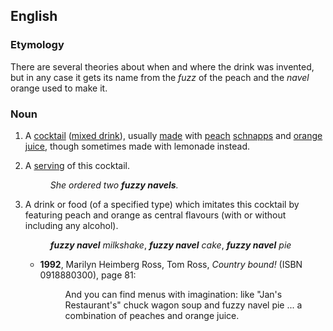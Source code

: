 ==English==
{{wikipedia}}

===Etymology===
There are several theories about when and where the drink was invented, but in any case it gets its name from the ''fuzz'' of the peach and the ''navel'' orange used to make it.

===Noun===
{{en-noun|head=[[fuzzy]] [[navel]]|~}}

# {{label|en|uncountable}} A [[cocktail]] ([[mixed drink]]), usually [[made]] with [[peach]] [[schnapps]] and [[orange]] [[juice]], though sometimes made with lemonade instead.
# {{label|en|countable}} A [[serving]] of this cocktail.
#: ''She ordered two '''fuzzy navels'''.''
# {{label|en|in compounds}} A drink or food (of a specified type) which imitates this cocktail by featuring peach and orange as central flavours (with or without including any alcohol).
#: '''''fuzzy navel''' milkshake'', '''''fuzzy navel''' cake'', '''''fuzzy navel''' pie''<!--look at the recipes for all of these things -- many don't include alcohol, so it's clear they're reference the orange and peach ''flavours'' of the cocktail, not just putting the cocktail itself into a pie-->
#* '''1992''', Marilyn Heimberg Ross, ‎Tom Ross, ''Country bound!'' (ISBN 0918880300), page 81:
#*: And you can find menus with imagination: like "Jan's Restaurant's" chuck wagon soup and fuzzy navel pie ...<!--ellipsis in the original sic--> a combination of peaches and orange juice.
